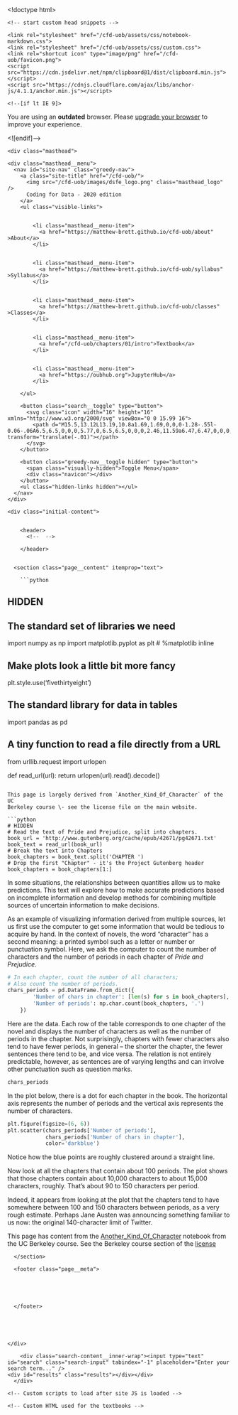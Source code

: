 <!doctype html>
<html lang="en" class="no-js">
  <head>
    <meta charset="utf-8">

<!-- begin _includes/seo.html --><title>Finding the best slope - Coding for Data - 2020 edition</title>
<meta name="description" content="">



<meta property="og:type" content="website">
<meta property="og:locale" content="en_UK">
<meta property="og:site_name" content="Coding for Data - 2020 edition">
<meta property="og:title" content="Coding for Data - 2020 edition">
<meta property="og:url" content="https://matthew-brett.github.io/cfd-uob/notebooks/01/Another_Kind_Of_Character.Rmd">












  

  


<link rel="canonical" href="https://matthew-brett.github.io/cfd-uob/notebooks/01/Another_Kind_Of_Character.Rmd">







  <script type="application/ld+json">
    {
      "@context": "http://schema.org",
      "@type": "Person",
      "name": "Matthew Brett",
      "url": "https://matthew-brett.github.io/cfd-uob",
      "sameAs": null
    }
  </script>







<!-- end _includes/seo.html -->


<link href="/cfd-uob/feed.xml" type="application/atom+xml" rel="alternate" title="Coding for Data - 2020 edition Feed">

<!-- http://t.co/dKP3o1e -->
<meta name="HandheldFriendly" content="True">
<meta name="MobileOptimized" content="320">
<meta name="viewport" content="width=device-width, initial-scale=1.0">

<script>
  document.documentElement.className = document.documentElement.className.replace(/\bno-js\b/g, '') + ' js ';
</script>

<!-- For all browsers -->
<link rel="stylesheet" href="/cfd-uob/assets/css/main.css">

<!--[if lte IE 9]>
  <style>
    /* old IE unsupported flexbox fixes */
    .greedy-nav .site-title {
      padding-right: 3em;
    }
    .greedy-nav button {
      position: absolute;
      top: 0;
      right: 0;
      height: 100%;
    }
  </style>
<![endif]-->


    <!-- start custom head snippets -->


<!-- end custom head snippets -->

    <link rel="stylesheet" href="/cfd-uob/assets/css/notebook-markdown.css">
    <link rel="stylesheet" href="/cfd-uob/assets/css/custom.css">
    <link rel="shortcut icon" type="image/png" href="/cfd-uob/favicon.png">
    <script src="https://cdn.jsdelivr.net/npm/clipboard@1/dist/clipboard.min.js"></script>
    <script src="https://cdnjs.cloudflare.com/ajax/libs/anchor-js/4.1.1/anchor.min.js"></script>
  </head>

  <body class="layout--single">

    <!--[if lt IE 9]>
<div class="notice--danger align-center" style="margin: 0;">You are using an <strong>outdated</strong> browser. Please <a href="https://browsehappy.com/">upgrade your browser</a> to improve your experience.</div>
<![endif]-->

    
    <div class="masthead">
  <div class="masthead__inner-wrap">
    <div class="masthead__menu">
      <nav id="site-nav" class="greedy-nav">
        <a class="site-title" href="/cfd-uob/">
          <img src="/cfd-uob/images/dsfe_logo.png" class="masthead_logo" />
          Coding for Data - 2020 edition
        </a>
        <ul class="visible-links">
          
            
            <li class="masthead__menu-item">
              <a href="https://matthew-brett.github.io/cfd-uob/about" >About</a>
            </li>
          
            
            <li class="masthead__menu-item">
              <a href="https://matthew-brett.github.io/cfd-uob/syllabus" >Syllabus</a>
            </li>
          
            
            <li class="masthead__menu-item">
              <a href="https://matthew-brett.github.io/cfd-uob/classes" >Classes</a>
            </li>
          
          
            <li class="masthead__menu-item">
              <a href="/cfd-uob/chapters/01/intro">Textbook</a>
            </li>
          
          
            <li class="masthead__menu-item">
              <a href="https://oubhub.org">JupyterHub</a>
            </li>
          
        </ul>
        
        <button class="search__toggle" type="button">
          <svg class="icon" width="16" height="16" xmlns="http://www.w3.org/2000/svg" viewBox="0 0 15.99 16">
            <path d="M15.5,13.12L13.19,10.8a1.69,1.69,0,0,0-1.28-.55l-0.06-.06A6.5,6.5,0,0,0,5.77,0,6.5,6.5,0,0,0,2.46,11.59a6.47,6.47,0,0,0,7.74.26l0.05,0.05a1.65,1.65,0,0,0,.5,1.24l2.38,2.38A1.68,1.68,0,0,0,15.5,13.12ZM6.4,2A4.41,4.41,0,1,1,2,6.4,4.43,4.43,0,0,1,6.4,2Z" transform="translate(-.01)"></path>
          </svg>
        </button>
        
        <button class="greedy-nav__toggle hidden" type="button">
          <span class="visually-hidden">Toggle Menu</span>
          <div class="navicon"></div>
        </button>
        <ul class="hidden-links hidden"></ul>
      </nav>
    </div>
  </div>
</div>

    

    <div class="initial-content">
      



<div id="main" role="main">
  

  <article class="page" itemscope itemtype="http://schema.org/CreativeWork">
    
    
    
    

    <div class="page__inner-wrap">
      
        <header>
          <!--  -->
          
        </header>
      

      <section class="page__content" itemprop="text">
        
        ```python
# HIDDEN
# The standard set of libraries we need
import numpy as np
import matplotlib.pyplot as plt
# %matplotlib inline

# Make plots look a little bit more fancy
plt.style.use('fivethirtyeight')

# The standard library for data in tables
import pandas as pd

# A tiny function to read a file directly from a URL
from urllib.request import urlopen

def read_url(url):
    return urlopen(url).read().decode()
```

This page is largely derived from `Another_Kind_Of_Character` of the UC
Berkeley course \- see the license file on the main website.

```python
# HIDDEN
# Read the text of Pride and Prejudice, split into chapters.
book_url = 'http://www.gutenberg.org/cache/epub/42671/pg42671.txt'
book_text = read_url(book_url)
# Break the text into Chapters
book_chapters = book_text.split('CHAPTER ')
# Drop the first "Chapter" - it's the Project Gutenberg header
book_chapters = book_chapters[1:]
```

In some situations, the relationships between quantities allow us to make
predictions. This text will explore how to make accurate predictions based on
incomplete information and develop methods for combining multiple sources of
uncertain information to make decisions.

As an example of visualizing information derived from multiple sources, let us
first use the computer to get some information that would be tedious to
acquire by hand. In the context of novels, the word "character" has a second
meaning: a printed symbol such as a letter or number or punctuation symbol.
Here, we ask the computer to count the number of characters and the number of
periods in each chapter of *Pride and Prejudice*.

```python
# In each chapter, count the number of all characters;
# Also count the number of periods.
chars_periods = pd.DataFrame.from_dict({
        'Number of chars in chapter': [len(s) for s in book_chapters],
        'Number of periods': np.char.count(book_chapters, '.')
    })
```

Here are the data. Each row of the table corresponds to one chapter of the
novel and displays the number of characters as well as the number of periods
in the chapter. Not surprisingly, chapters with fewer characters also tend to
have fewer periods, in general – the shorter the chapter, the fewer sentences
there tend to be, and vice versa. The relation is not entirely predictable,
however, as sentences are of varying lengths and can involve other punctuation
such as question marks.

```python
chars_periods
```

In the plot below, there is a dot for each chapter in the book. The horizontal
axis represents the number of periods and the vertical axis represents the
number of characters.

```python
plt.figure(figsize=(6, 6))
plt.scatter(chars_periods['Number of periods'],
            chars_periods['Number of chars in chapter'],
            color='darkblue')
```

Notice how the blue points are roughly clustered around a straight line.

Now look at all the chapters that contain about 100 periods. The plot shows
that those chapters contain about 10,000 characters to about 15,000
characters, roughly. That's about 90 to 150 characters per period.

Indeed, it appears from looking at the plot that the chapters tend to have
somewhere between 100 and 150 characters between periods, as a very rough
estimate. Perhaps Jane Austen was announcing something familiar to us now: the
original 140-character limit of Twitter.

<div class="isa_info">
<i class="fa fa-info-circle"></i>
This page has content from the
<a href="https://github.com/data-8/textbook/blob/64b20f0/notebooks/Another_Kind_Of_Character.ipynb">
Another_Kind_Of_Character</a>
notebook from the UC Berkeley course.  See the Berkeley course section of the
<a href="/cfd-uob/license">license</a>
</div>


        
      </section>

      <footer class="page__meta">
        
        


        
      </footer>

      

      

    </div>

    
  </article>

  
  
</div>

    </div>

    
      <div class="search-content">
        <div class="search-content__inner-wrap"><input type="text" id="search" class="search-input" tabindex="-1" placeholder="Enter your search term..." />
    <div id="results" class="results"></div></div>
      </div>
    

    

    
  <script src="/cfd-uob/assets/js/main.min.js"></script>
  <script src="https://use.fontawesome.com/releases/v5.0.12/js/all.js"></script>




<script src="/cfd-uob/assets/js/lunr/lunr.min.js"></script>
<script src="/cfd-uob/assets/js/lunr/lunr-store.js"></script>
<script src="/cfd-uob/assets/js/lunr/lunr-en.js"></script>




    <!-- Custom scripts to load after site JS is loaded -->

    <!-- Custom HTML used for the textbooks -->
<!-- Configure, then load MathJax -->
<script type="text/javascript">
  window.MathJax = {
    tex2jax: {
      inlineMath: [ ['$','$'], ["\\(","\\)"] ],
      processEscapes: true,
      processEnvironments: true
    }
  };
</script>
<script src="https://cdnjs.cloudflare.com/ajax/libs/mathjax/2.7.0/MathJax.js?config=TeX-AMS-MML_HTMLorMML-full,Safe" type="text/javascript"></script>


<script type="text/javascript">
// --- To auto-embed hub URLs in interact links if given in a RESTful fashion ---
function getJsonFromUrl(url) {
  var query = url.split('?');
  if (query.length < 2) {
    // No queries so just return false
    return false;
  }
  query = query[1];
  // Collect REST params into a dictionary
  var result = {};
  query.split("&").forEach(function(part) {
    var item = part.split("=");
    result[item[0]] = decodeURIComponent(item[1]);
  });
  return result;
}

// Parse a Binder URL, converting it to the string needed for JupyterHub
function binder2Jupyterhub(url) {
  newUrl = {};
  parts = url.split('v2/gh/')[1];
  // Grab the base repo information
  repoinfo = parts.split('?')[0];
  var [org, repo, ref] = repoinfo.split('/');
  newUrl['repo'] = ['https://github.com', org, repo].join('/');
  newUrl['branch'] = ref
  // Grab extra parameters passed
  params = getJsonFromUrl(url);
  if (params['filepath'] !== undefined) {
    newUrl['subPath'] = params['filepath']
  }
  return jQuery.param(newUrl);
}

// Filter out potentially unsafe characters to prevent xss
function safeUrl(url)
{
   return String(encodeURIComponent(url))
            .replace(/&/g, '&amp;')
            .replace(/"/g, '&quot;')
            .replace(/'/g, '&#39;')
            .replace(/</g, '&lt;')
            .replace(/>/g, '&gt;');
}

function addParamToInternalLinks(hub) {
  var links = $("a").each(function() {
    var href = this.href;
    // If the link is an internal link...
    if (href.search("https://matthew-brett.github.io") !== -1 || href.startsWith('/') || href.search("127.0.0.1:") !== -1) {
      // Assume we're an internal link, add the hub param to it
      var params = getJsonFromUrl(href);
      if (params !== false) {
        // We have REST params, so append a new one
        params['hub'] = hub;
      } else {
        // Create the REST params
        params = {'hub': hub};
      }
      // Update the link
      var newHref = href.split('?')[0] + '?' + jQuery.param(params);
      this.setAttribute('href', decodeURIComponent(newHref));
    }
  });
  return false;
}

  // Update interact links
function updateInteractLink() {
    // hack to make this work since it expects a ? in the URL
    rest = getJsonFromUrl("?" + location.search.substr(1));
    hubUrl = rest['hub'];
    if (hubUrl !== undefined) {
      // Sanitize the hubUrl
      hubUrl = safeUrl(hubUrl);
      // Add HTTP text if omitted
      if (hubUrl.indexOf('http') < 0) {hubUrl = 'http://' + hubUrl;}
      link = $("a.interact-button")[0];
      if (link !== undefined) {
          // Update the interact link URL
          var href = link.getAttribute('href');
          if ('jupyterhub' == 'binder') {
            // If binder links exist, we need to re-work them for jupyterhub
            first = [hubUrl, 'hub', 'user-redirect', 'git-sync'].join('/')
            href = first + '?' + binder2Jupyterhub(href);
          } else {
            // If JupyterHub links, we only need to replace the hub url
            href = href.replace("https://oubhub.org", hubUrl);
          }
          link.setAttribute('href', decodeURIComponent(href));

          // Add text after interact link saying where we're launching
          hubUrlNoHttp = decodeURIComponent(hubUrl).replace('http://', '').replace('https://', '');
          $("a.interact-button").after($('<div class="interact-context">on ' + hubUrlNoHttp + '</div>'));

      }
      // Update internal links so we retain the hub url
      addParamToInternalLinks(hubUrl);
    }
}

// --- Highlight the part of sidebar for current page ---

// helper to replace trailing slash
function replaceSlash(string)
{
    return string.replace(/\/$/, "");
}

// Add a class to the current page in the sidebar
function highlightSidebarCurrentPage()
{
  var currentpage = location.href;
  var links = $('.sidebar .nav__items a');
  var ii = 0;
  for(ii; ii < links.length; ii++) {
    var link = links[ii];
    if(replaceSlash(link.href) == replaceSlash(currentpage)) {
      // Add CSS for styling
      link.classList.add("current");
      // Scroll to this element
      $('div.sidebar').scrollTop(link.offsetTop - 300);
    }
  }
}

// --- Set up copy/paste for code blocks ---
function addCopyButtonToCode(){
  // get all <code> elements
  var allCodeBlocksElements = $( "div.input_area code, div.highlighter-rouge code" );

  allCodeBlocksElements.each(function(ii) {
   	// add different id for each code block

  	// target
    var currentId = "codeblock" + (ii + 1);
    $(this).attr('id', currentId);

    //trigger
    var clipButton = '<button class="btn copybtn" data-clipboard-target="#' + currentId + '"><img src="https://clipboardjs.com/assets/images/clippy.svg" width="13" alt="Copy to clipboard"></button>';
       $(this).after(clipButton);
    });

    new Clipboard('.btn');
}

// Run scripts when page is loaded
$(document).ready(function () {
  // Add anchors to H1 etc links
  anchors.add();
  // Highlight current page in sidebar
  highlightSidebarCurrentPage();
  // Add copy button to code blocks
  addCopyButtonToCode();
  // Update the Interact link if a REST param given
  updateInteractLink();
});
</script>

  </body>
</html>
